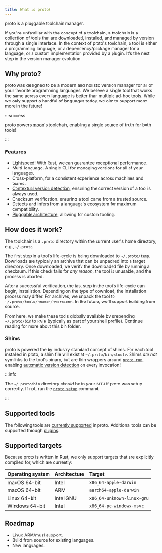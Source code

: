 ```yaml
---
title: What is proto?
---
```



<HeaderLabel text="3 min" />

proto is a pluggable toolchain manager.

If you're unfamiliar with the concept of a toolchain, a toolchain is a collection of tools that are
downloaded, installed, and managed by version through a single interface. In the context of proto's
toolchain, a tool is either a programming language, or a dependency/package manager for a language,
or a custom implementation provided by a plugin. It's the next step in the version manager
evolution.

## Why proto?

proto was designed to be a modern and holistic version manager for all of your favorite programming
languages. We believe a single tool that works the same across every language is better than
multiple ad-hoc tools. While we only support a handful of languages today, we aim to support many
more in the future!

:::success

proto powers [moon](/moon)'s toolchain, enabling a single source of truth for both tools!

:::

### Features

- Lightspeed! With Rust, we can guarantee exceptional performance.
- Multi-language. A single CLI for managing versions for all of your languages.
- Cross-platform, for a consistent experience across machines and teams.
- [Contextual version detection](./proto/detection), ensuring the correct version of a tool is
  always used.
- Checksum verification, ensuring a tool came from a trusted source.
- Detects and infers from a language's ecosystem for maximum compatibility.
- [Pluggable architecture](./proto/plugins), allowing for custom tooling.

## How does it work?

The toolchain is a `.proto` directory within the current user's home directory, e.g., `~/.proto`.

The first step in a tool's life-cycle is being downloaded to `~/.proto/temp`. Downloads are
typically an archive that can be unpacked into a target directory. Once downloaded, we verify the
downloaded file by running a checksum. If this check fails for _any reason_, the tool is unusable,
and the process is aborted.

After a successful verification, the last step in the tool's life-cycle can begin, installation.
Depending on the type of download, the installation process may differ. For archives, we unpack the
tool to `~/.proto/tools/<name>/<version>`. In the future, we'll support building from source.

From here, we make these tools globally available by prepending `~/.proto/bin` to `PATH` (typically
as part of your shell profile). Continue reading for more about this bin folder.

### Shims

proto is powered the by industry standard concept of shims. For each tool installed in proto, a shim
file will exist at `~/.proto/bin/<tool>`. Shims _are not_ symlinks to the tool's binary, but are
thin wrappers around [`proto run`](./proto/commands/run), enabling
[automatic version detection](./proto/detection) on every invocation!

:::info

The `~/.proto/bin` directory _should_ be in your `PATH` if proto was setup correctly. If not, run
the [`proto setup`](./proto/commands/setup) command.

:::

## Supported tools

The following tools are [currently supported](./proto/tools) in proto. Additional tools can be
supported through [plugins](./proto/plugins).

<ToolsGrid />

## Supported targets

Because proto is written in Rust, we only support targets that are explicitly compiled for, which
are currently:

| Operating system | Architecture | Target                     |
| :--------------- | :----------- | :------------------------- |
| macOS 64-bit     | Intel        | `x86_64-apple-darwin`      |
| macOS 64-bit     | ARM          | `aarch64-apple-darwin`     |
| Linux 64-bit     | Intel GNU    | `x86_64-unknown-linux-gnu` |
| Windows 64-bit   | Intel        | `x86_64-pc-windows-msvc`   |

<!--
| Linux 64-bit     | ARM GNU      | `aarch64-unknown-linux-gnu` |
| Linux 64-bit     | Intel musl   | `x86_64-unknown-linux-musl` |
| Linux 64-bit     | ARM musl     | `aarch64-unknown-linux-musl` | -->

## Roadmap

- Linux ARM/musl support.
- Build from source for existing languages.
- New languages.
